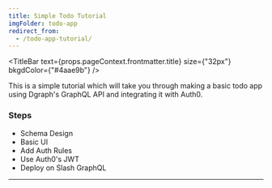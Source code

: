```yaml
---
title: Simple Todo Tutorial
imgFolder: todo-app
redirect_from:
  - /todo-app-tutorial/
---
```



<TitleBar
text={props.pageContext.frontmatter.title}
size={"32px"}
bkgdColor={"#4aae9b"}
/>
<ImageSlider imgFolder={props.pageContext.frontmatter.imgFolder} />

This is a simple tutorial which will take you through making a basic todo app using Dgraph's GraphQL API and integrating it with Auth0.

### Steps

- Schema Design
- Basic UI
- Add Auth Rules
- Use Auth0's JWT
- Deploy on Slash GraphQL

---
